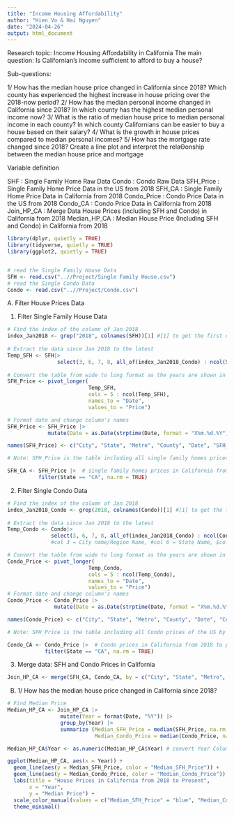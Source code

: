 ```yaml
---
title: "Income Housing Affordability"
author: "Hien Vo & Hai Nguyen"
date: "2024-04-26"
output: html_document
---
```


Research topic: Income Housing Affordability in California
The main question: Is Californian’s income sufficient to afford to buy a house?

Sub-questions:

1/ How has the median house price changed in California since 2018? Which county
has experienced the highest increase in house pricing over the 2018-now period?
2/ How has the median personal income changed in California since 2018? In which
county has the highest median personal income now?
3/ What is the ratio of median house price to median personal income in each
county? In which county Californians can be easier to buy a house based on their
salary?
4/ What is the growth in house prices compared to median personal incomes?
5/ How has the mortgage rate changed since 2018? Create a line plot and interpret
the relaƟonship between the median house price and mortgage

Variable definition

SHF           :   Single Family Home Raw Data
Condo         :   Condo Raw Data
SFH_Price     :   Single Family Home Price Data in the US from 2018
SFH_CA        :   Single Family Home Price Data in California from 2018
Condo_Price   :   Condo Price Data in the US from 2018
Condo_CA      :   Condo Price Data in California from 2018
Join_HP_CA    :   Merge Data House Prices (including SFH and Condo) in California from 2018
Median_HP_CA  :   Median House Price (Including SFH and Condo) in California from 2018


```r
library(dplyr, quietly = TRUE)
library(tidyverse, quietly = TRUE)
library(ggplot2, quietly = TRUE)


# read the Single Family House Data
SFH <- read.csv("..//Project/Single Family House.csv")
# read the Single Condo Data
Condo <- read.csv("..//Project/Condo.csv")

```

A. Filter House Prices Data

1. Filter Single Family House Data
```r
# Find the index of the column of Jan 2018
index_Jan2018 <- grep("2018", colnames(SFH))[1] #[1] to get the first col in 2018
    
# Extract the data since Jan 2018 to the latest
Temp_SFH <- SFH|>
                select(3, 6, 7, 8, all_of(index_Jan2018_Condo) : ncol(SFH)) 
             
# Convert the table from wide to long format as the years are shown in columns
SFH_Price <- pivot_longer(
                          Temp_SFH,
                          cols = 5 : ncol(Temp_SFH),
                          names_to = "Date",
                          values_to = "Price")

# Format date and change column's names
SFH_Price <- SFH_Price |>
             mutate(Date = as.Date(strptime(Date, format = "X%m.%d.%Y")))

names(SFH_Price) <- c("City", "State", "Metro", "County", "Date", "SFH_Price")

# Note: SFH_Price is the table including all single family homes prices of the US by City from 2018 to present.

SFH_CA <- SFH_Price |>  # single family homes prices in California from 2018 to present.
          filter(State == "CA", na.rm = TRUE)

```


2. Filter Single Condo Data
```r
# Find the index of the column of Jan 2018
index_Jan2018_Condo <- grep(2018, colnames(Condo))[1] #[1] to get the first col in 2018
    
# Extract the data since Jan 2018 to the latest
Temp_Condo <- Condo|>
              select(3, 6, 7, 8, all_of(index_Jan2018_Condo) : ncol(Condo)) 
              #col 3 = City name/Region Name, #col 6 = State Name, $col 7 = Metro; #col 8 = County

# Convert the table from wide to long format as the years are shown in columns
Condo_Price <- pivot_longer(
                          Temp_Condo,
                          cols = 5 : ncol(Temp_Condo),
                          names_to = "Date",
                          values_to = "Price")
# Format date and change column's names
Condo_Price <- Condo_Price |>
               mutate(Date = as.Date(strptime(Date, format = "X%m.%d.%Y")))

names(Condo_Price) <- c("City", "State", "Metro", "County", "Date", "Condo_Price")

# Note: SFH_Price is the table including all Condo prices of the US by City from 2018 to present.

Condo_CA <- Condo_Price |>  # Condo prices in California from 2018 to present.
            filter(State == "CA", na.rm = TRUE)

```

3. Merge data: SFH and Condo Prices in California

```r
Join_HP_CA <- merge(SFH_CA, Condo_CA, by = c("City", "State", "Metro", "County", "Date"), all = TRUE)

```

B. 
1/ How has the median house price changed in California since 2018?

```r
# Find Median Price
Median_HP_CA <- Join_HP_CA |>
                 mutate(Year = format(Date, "%Y")) |>
                 group_by(Year) |>
                 summarize (Median_SFH_Price = median(SFH_Price, na.rm = TRUE),
                            Median_Condo_Price = median(Condo_Price, na.rm = TRUE))

Median_HP_CA$Year <- as.numeric(Median_HP_CA$Year) # convert Year Column to numeric

ggplot(Median_HP_CA, aes(x = Year)) +
  geom_line(aes(y = Median_SFH_Price, color = "Median_SFH_Price")) +
  geom_line(aes(y = Median_Condo_Price, color = "Median_Condo_Price")) +
  labs(title = "House Prices in California from 2018 to Present",
       x = "Year",
       y = "Median Price") +
  scale_color_manual(values = c("Median_SFH_Price" = "blue", "Median_Condo_Price" = "red")) +
  theme_minimal()

```


